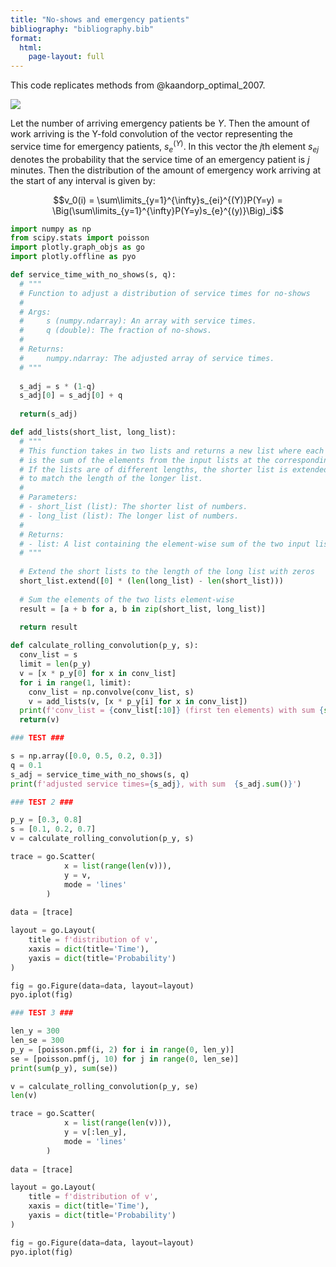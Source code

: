```yaml
---
title: "No-shows and emergency patients"
bibliography: "bibliography.bib"
format:
  html:
    page-layout: full
---
```


This code replicates methods from @kaandorp_optimal_2007.

![](images/20230831_105330.jpeg)

Let the number of arriving emergency patients be $Y$. Then the amount of work arriving is the Y-fold convolution of the vector representing the service time for emergency patients, $s_e^{(Y)}$. In this vector the $j$th element $s_{ej}$ denotes the probability that the service time of an emergency patient is $j$ minutes. Then the distribution of the amount of emergency work arriving at the start of any interval is given by:

$$v_0(i) = \sum\limits_{y=1}^{\infty}s_{ei}^{(Y)}P(Y=y) = \Big(\sum\limits_{y=1}^{\infty}P(Y=y)s_{e}^{(y)}\Big)_i$$

```python
import numpy as np
from scipy.stats import poisson
import plotly.graph_objs as go
import plotly.offline as pyo

def service_time_with_no_shows(s, q):
  # """
  # Function to adjust a distribution of service times for no-shows
  # 
  # Args:
  #     s (numpy.ndarray): An array with service times.
  #     q (double): The fraction of no-shows.
  # 
  # Returns:
  #     numpy.ndarray: The adjusted array of service times.
  # """
  
  s_adj = s * (1-q)
  s_adj[0] = s_adj[0] + q
  
  return(s_adj)

def add_lists(short_list, long_list):
  # """
  # This function takes in two lists and returns a new list where each element 
  # is the sum of the elements from the input lists at the corresponding position.
  # If the lists are of different lengths, the shorter list is extended with zeros 
  # to match the length of the longer list.
  # 
  # Parameters:
  # - short_list (list): The shorter list of numbers.
  # - long_list (list): The longer list of numbers.
  # 
  # Returns:
  # - list: A list containing the element-wise sum of the two input lists.
  # """
  
  # Extend the short lists to the length of the long list with zeros
  short_list.extend([0] * (len(long_list) - len(short_list)))
  
  # Sum the elements of the two lists element-wise
  result = [a + b for a, b in zip(short_list, long_list)]
  
  return result

def calculate_rolling_convolution(p_y, s):
  conv_list = s
  limit = len(p_y)
  v = [x * p_y[0] for x in conv_list]
  for i in range(1, limit):
    conv_list = np.convolve(conv_list, s)
    v = add_lists(v, [x * p_y[i] for x in conv_list])
  print(f'conv_list = {conv_list[:10]} (first ten elements) with sum {sum(conv_list)}, v = {v[:10]} with sum {sum(v)}')
  return(v)
```

```python
### TEST ###

s = np.array([0.0, 0.5, 0.2, 0.3])
q = 0.1
s_adj = service_time_with_no_shows(s, q)
print(f'adjusted service times={s_adj}, with sum  {s_adj.sum()}')

```

```python
### TEST 2 ###

p_y = [0.3, 0.8]
s = [0.1, 0.2, 0.7]
v = calculate_rolling_convolution(p_y, s)
```

```python
trace = go.Scatter(
            x = list(range(len(v))),
            y = v,
            mode = 'lines'
        )
        
data = [trace]

layout = go.Layout(
    title = f'distribution of v',
    xaxis = dict(title='Time'),
    yaxis = dict(title='Probability')
)

fig = go.Figure(data=data, layout=layout)
pyo.iplot(fig)
```

```python
### TEST 3 ###

len_y = 300
len_se = 300
p_y = [poisson.pmf(i, 2) for i in range(0, len_y)]
se = [poisson.pmf(j, 10) for j in range(0, len_se)]
print(sum(p_y), sum(se))

v = calculate_rolling_convolution(p_y, se)
len(v)
```

```python
trace = go.Scatter(
            x = list(range(len(v))),
            y = v[:len_y],
            mode = 'lines'
        )
        
data = [trace]

layout = go.Layout(
    title = f'distribution of v',
    xaxis = dict(title='Time'),
    yaxis = dict(title='Probability')
)

fig = go.Figure(data=data, layout=layout)
pyo.iplot(fig)
```
